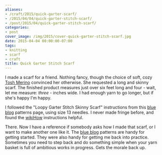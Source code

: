 ```yaml
---
aliases:
- /craft/2015/quick-garter-scarf/
- /2015/04/04/quick-garter-stitch-scarf/
- /post/2015/04/quick-garter-stitch-scarf/
categories:
- post
cover_image: /img/2015/cover-quick-garter-stitch-scarf.jpg
date: 2015-04-04 00:00:00-07:00
tags:
- knitting
- scarf
- craft
title: Quick Garter Stitch Scarf
---
```


[wikiHow]: http://www.wikihow.com/Add-Fringe-to-a-Crochet-or-Knit-Project
[blue blog]: http://alison.knitsmiths.us/pattern_beginners_scarves.html
[Tosh Merino]: http://madelinetosh.com/store/index.php/yarns/tosh-merino.html

I made a scarf for a friend. Nothing fancy, though the choice of soft, cozy [Tosh Merino][] convinced her
otherwise. She requested a long and skinny scarf. The finished product measures just over six feet long and
four - wait, let me measure: *three* -  inches
wide. I had enough yarn to go longer, but if she's happy I'm happy.

I followed the "Loopy Garter Stitch Skinny Scarf" instructions from this [blue blog][] patterns page, using
size 13 needles. I never made fringe before, and found the [wikiHow][] instructions helpful.

There. Now I have a reference if somebody asks how I made that scarf, or I want to make another one like
it. The [blue blog][] patterns are handy for getting started. They were also handy for getting me back into
practice. Sometimes you need to step back and do something simple when your yarn basket is full of ambitious
works in progress. Gets the morale back up.

